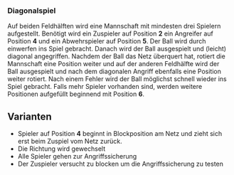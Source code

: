 ### Diagonalspiel

Auf beiden Feldhälften wird eine Mannschaft mit mindesten drei Spielern aufgestellt. Benötigt wird ein Zuspieler auf Position **2** ein Angreifer auf Position **4** und ein Abwehrspieler auf Position **5**. Der Ball wird durch einwerfen ins Spiel gebracht. Danach wird der Ball ausgespielt und (leicht) diagonal angegriffen. Nachdem der Ball das Netz überquert hat, rotiert die Mannschaft eine Position weiter und auf der anderen Feldhälfte wird der Ball ausgespielt und nach dem diagonalen Angriff ebenfalls eine Position weiter rotiert. Nach einem Fehler wird der Ball möglichst schnell wieder ins Spiel gebracht. Falls mehr Spieler vorhanden sind, werden weitere Positionen aufgefüllt beginnend mit Position **6**.

:::{.callout-tip}
## Varianten
* Spieler auf Position **4** beginnt in Blockposition am Netz und zieht sich erst beim Zuspiel vom Netz zurück.
* Die Richtung wird gewechselt
* Alle Spieler gehen zur Angriffssicherung
* Der Zuspieler versucht zu blocken um die Angriffssicherung zu testen
:::
